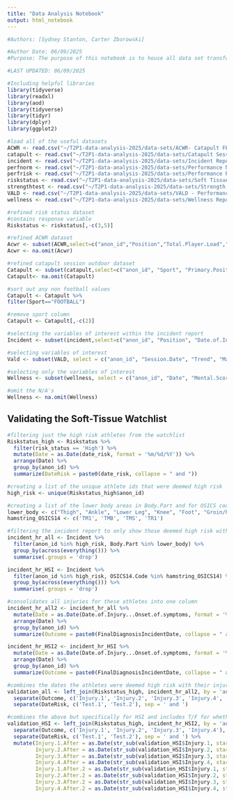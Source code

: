 ```yaml
---
title: "Data Analysis Notebook"
output: html_notebook
---
```


```r

#Authors: [Sydney Stanton, Carter Zborowski]

#Author Date: 06/09/2025
#Purpose: The purpose of this notebook is to house all data set transformation, cleansing, visualization, statistical analysis, and note-taking for the 2025 CU Athletic Department Sports Science Internship Program

#LAST UPDATED: 06/09/2025

#Including helpful libraries
library(tidyverse)
library(readxl)
library(aod)
library(tidyverse)
library(tidyr)
library(dplyr)
library(ggplot2)
```

```r
#load all of the useful datasets
ACWR <- read.csv("~/T2P1-data-analysis-2025/data-sets/ACWR- Catapult FB.csv")
catapult <- read.csv("~/T2P1-data-analysis-2025/data-sets/Catapult Session - Outdoor FB.csv")
incident <- read.csv("~/T2P1-data-analysis-2025/data-sets/Incident Report FB.csv")
perfnorm <- read.csv("~/T2P1-data-analysis-2025/data-sets/Performance Normative Data FB.csv")
perfrisk <- read.csv("~/T2P1-data-analysis-2025/data-sets/Performance Risk Assessment FB.csv")
riskstatus <- read.csv("~/T2P1-data-analysis-2025/data-sets/Soft Tissue Risk Status Report FB.csv")
strengthtest <- read.csv("~/T2P1-data-analysis-2025/data-sets/Strength Testing Data FB.csv")
VALD <- read.csv("~/T2P1-data-analysis-2025/data-sets/VALD - Performance Test FB.csv")
wellness <- read.csv("~/T2P1-data-analysis-2025/data-sets/Wellness Report FB.csv")
```

```r
#refined risk status dataset
#contains response variable 
Riskstatus <- riskstatus[,-c(3,5)]
```

```r
#refined ACWR dataset 
Acwr <- subset(ACWR,select=c("anon_id","Position","Total.Player.Load","Acute.Total.Acceleration.Load.EWMA","Acceleration.Load.ACWR","Player.Load.ACWR","Total.Distance.ACWR"))
Acwr <- na.omit(Acwr)
```

```r
#refined catapult session outdoor dataset
Catapult <- subset(catapult,select=c("anon_id", "Sport", "Primary.Position" ,"Activity", "Venue.Name", "Position"))
Catapult<- na.omit(Catapult)

#sort out any non football values
Catapult <- Catapult %>%
filter(Sport=="FOOTBALL")

#remove sport column
Catapult <- Catapult[,-c(2)]
```

```r

#selecting the variables of interest within the incident report
Incident <- subset(incident,select=c("anon_id", "Position", "Date.of.Injury...Onset.of.symptoms", "Side", "Body.Part", "Tissue.Type", "Pathology.Type", "OSICS14.Code", "OSICS10.Code", "OSICS10.Diagnosis", "Final.Diagnosis", "Result.of.Sport.Participation", "Recurrence.of.Injury", "Injury.Prognosis", "General.Mechanism", "Specific.Mechanism", "FinalDiagnosisIncidentDate"))
```

```r
#selecting variables of interest
Vald <- subset(VALD, select = c("anon_id", "Session.Date", "Trend", "Maximum.Force", "Percent.Difference.Norm", "Nordic.Left.MAX", "Nordic.Right.MAX", "Nordic.MEAN.Imbalance.with.side", "Positional.Norm", "Nordic...Difference.from.First.Test"))
```

```r
#selecting only the variables of interest
Wellness <- subset(wellness, select = c("anon_id", "Date", "Mental.Score", "Physical.Score", "Sleep.Quality.Score", "Soreness.Score", "Overall.Wellness.Score"))

#omit the N/A's
Wellness <- na.omit(Wellness)
```


## Validating the Soft-Tissue Watchlist


```r
#filtering just the high risk athletes from the watchlist
Riskstatus_high <- Riskstatus %>%
  filter(risk_status == 'High') %>%
  mutate(Date = as.Date(date_risk, format = '%m/%d/%Y')) %>%
  arrange(Date) %>%
  group_by(anon_id) %>%
  summarize(DateRisk = paste0(date_risk, collapse = " and "))

#creating a list of the unique athlete ids that were deemed high risk
high_risk <- unique(Riskstatus_high$anon_id)
```

```r
#creating a list of the lower body areas in Body.Part and for OSICS codes for HSI
lower_body <- c("Thigh", "Ankle", "Lower Leg", "Knee", "Foot", "Groin/hip")
hamstring_OSICS14 <- c('TM1', 'TMB', 'TMS', 'TR1')

#filtering the incident report to only show those deemed high risk with only lower body injuries as well as only HSI related injuries
incident_hr_all <- Incident %>%
  filter(anon_id %in% high_risk, Body.Part %in% lower_body) %>%
  group_by(across(everything())) %>%
  summarise(.groups = 'drop')

incident_hr_HSI <- Incident %>%
  filter(anon_id %in% high_risk, OSICS14.Code %in% hamstring_OSICS14) %>%
  group_by(across(everything())) %>%
  summarise(.groups = 'drop')

#consolidates all injuries for these athletes into one column
incident_hr_all2 <- incident_hr_all %>%
  mutate(Date = as.Date(Date.of.Injury...Onset.of.symptoms, format = '%m/%d/%Y')) %>%
  arrange(Date) %>%
  group_by(anon_id) %>%
  summarize(Outcome = paste0(FinalDiagnosisIncidentDate, collapse = " and "))

incident_hr_HSI2 <- incident_hr_HSI %>%
  mutate(Date = as.Date(Date.of.Injury...Onset.of.symptoms, format = '%m/%d/%Y')) %>%
  arrange(Date) %>%
  group_by(anon_id) %>%
  summarize(Outcome = paste0(FinalDiagnosisIncidentDate, collapse = " and "))
```

```r
#combines the dates the athletes were deemed high risk with their injuries and separates the injury occurrences and dates
validation_all <- left_join(Riskstatus_high, incident_hr_all2, by = 'anon_id') %>%
  separate(Outcome, c('Injury.1', 'Injury.2', 'Injury.3', 'Injury.4', 'Injury.5', 'Injury.6', 'Injury.7', 'Injury.8'), sep = ' and ') %>%
  separate(DateRisk, c('Test.1', 'Test.2'), sep = ' and ')

#combines the above but specifically for HSI and includes T/F for whether the athlete suffered their injury after their high risk assessment
validation_HSI <- left_join(Riskstatus_high, incident_hr_HSI2, by = 'anon_id') %>%
  separate(Outcome, c('Injury.1', 'Injury.2', 'Injury.3', 'Injury.4'), sep = ' and ') %>%
  separate(DateRisk, c('Test.1', 'Test.2'), sep = ' and ') %>%
  mutate(Injury.1.After = as.Date(str_sub(validation_HSI$Injury.1, start = -10), format = '%m/%d/%Y') > as.Date(Test.1, format = '%m/%d/%Y'),
         Injury.2.After = as.Date(str_sub(validation_HSI$Injury.2, start = -10), format = '%m/%d/%Y') > as.Date(Test.1, format = '%m/%d/%Y'),
         Injury.3.After = as.Date(str_sub(validation_HSI$Injury.3, start = -10), format = '%m/%d/%Y') > as.Date(Test.1, format = '%m/%d/%Y'),
         Injury.4.After = as.Date(str_sub(validation_HSI$Injury.4, start = -10), format = '%m/%d/%Y') > as.Date(Test.1, format = '%m/%d/%Y'),
         Injury.1.After.2 = as.Date(str_sub(validation_HSI$Injury.1, start = -10), format = '%m/%d/%Y') > as.Date(Test.2, format = '%m/%d/%Y'),
         Injury.2.After.2 = as.Date(str_sub(validation_HSI$Injury.2, start = -10), format = '%m/%d/%Y') > as.Date(Test.2, format = '%m/%d/%Y'),
         Injury.3.After.2 = as.Date(str_sub(validation_HSI$Injury.3, start = -10), format = '%m/%d/%Y') > as.Date(Test.2, format = '%m/%d/%Y'),
         Injury.4.After.2 = as.Date(str_sub(validation_HSI$Injury.4, start = -10), format = '%m/%d/%Y') > as.Date(Test.2, format = '%m/%d/%Y'))
```



